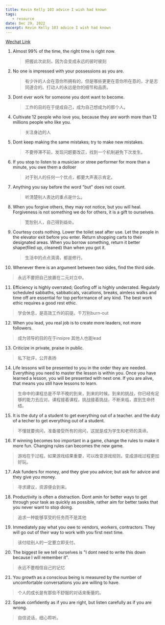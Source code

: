 ```yaml
---
title: Kevin Kelly 103 advice I wish had known
tags:
   - resource
date: Dec 29, 2022
excerpt: Kevin Kelly 103 advice I wish had known 
---
```


[Wechat Link](https://mp.weixin.qq.com/s/N8WBBPvJHdJLzu6l6wmu4Q)

1. Almost 99% of the time, the right time is right now.
   > 把握此次此刻，因为会变成永远的彼时彼刻
2. No one is impressed with your possessions as you are.
   > 有少许的人会在意你所拥有的，但是哪些更更在意你所在意的，才是志同道合的。打动人的永远是你的细节和品质。
3. Dont ever work for someone you dont want to become.
   > 工作的目的在于提成自己，成为自己想成为的那个人。
4. Cultivate 12 people who love you, because they are worth more than 12 millions people who like you.
   > 关注身边的人
5. Dont keep making the same mistakes; try to make new mistakes.
   > 不要停滞不前，发现问题要改正，找到一个机制避免下次发生。
6. If you stop to listen to a musician or stree performer for more than a minute, you owe them a dolloer
   > 对于别人的任何一个优点，都要大声表示肯定。
7. Anything you say before the word "but" does not count.
   > 听清楚别人表达的重点是什么。
8. When you forgive others, they may not notice, but you will heal. Forgiveness is not something we do for others, it is a gift to ourselves.
   > 宽恕别人，自己得到益处。
9. Courtesy costs nothing. Lower the toilet seat after use. Let the people in the elevator exit before you enter. Return shopping carts to their designated areas. When you borrow something, return it better shape(filed up, cleaned) than when you got it. 
   > 生活中的点点滴滴，都是修行。
10. Whenever there is an argument between two sides, find the third side.
   > 永远不要把自己放置在二元对立中。
11. Efficiency is highly overrated; Goofing off is highly underrated. Regularly scheduled sabbaths, sabbaticals, vacations, breaks, aimless walks and time off are essential for top performance of any kind. The best work ethic requires a good rest ethic.
   > 学会休息，是高效工作的前提。千万别burn-out
12. When you lead, you real job is to create more leaders, not more followers.
   > 成为领导的目的在于insipre 其他人也能lead
13. Criticize in private, praise in public.
   > 私下批评，公开表扬
14. Life lessons will be presented to you in the order they are needed. Everything you need to master the lesson is within you. Once you have learned a lesson, you will be presented with next one. If you are alive, that means you still have lessons to learn.
   > 生命中的课程总是不早不晚的到来，到来的时候。到来的挑战，你已经有足够的能力去应对。课程接着课程，挑战接着挑战，不断来临，直到生命终结。
15. It is the duty of a student to get everything out of a teacher. and the duty of a techer to get everything out of a student.
   > 不懂就要询问，准备接受所有的询问，这就是成为学生和老师的真谛。
16. If winning becomes too important in a game, change the rules to make it more fun. Changing rules can becomes the new game.
   > 游戏在于过程。如果游戏结果重要，可以改变游戏规则，变成游戏过程更加好玩。
17. Ask funders for money, and they give you advice; but ask for advice and they give you money.
   > 寻求建议，资源便会到来。
18. Productivity is often a distraction. Dont amin for better ways to get through your task as quickly as possible, rather aim for better tasks that you never want to stop doing.
   > 追求一种能够享受的任务而不是其他
19. Immediately pay what you owe to vendors, workers, contractors. They will go out of their way to work with you first next time.
   > 该付给别人的一定要立即支付。
20. The biggest lie we tell ourselves is "I dont need to write this down because I will remember it".
   > 永远不要相信自己的记忆
21. You growth as a conscious being is measured by the number of uncomfortable conversations you are willing to have.
   > 个人的成长是有那些不舒服的对话来衡量的。
22. Speak confidently as if you are right, but listen carefully as if you are wrong.
   > 自信说话，细心聆听。
